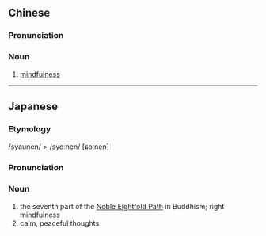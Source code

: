 ==Chinese==
{{zh-forms}}

===Pronunciation===
{{zh-pron
|m=zhèngniàn
|cat=n
}}

===Noun===
{{zh-noun}}

# [[mindfulness]]

----

==Japanese==
{{ja-kanjitab|しょう|ねん|yomi=o}}

===Etymology===
/syaunen/ > /syoːnen/ [ɕoːnen]

===Pronunciation===
{{ja-pron|しょうねん|yomi=go}}

===Noun===
{{ja-noun|しょうねん|hhira=しやうねん}}

# the seventh part of the [[w:Noble Eightfold Path|Noble Eightfold Path]] in Buddhism; right mindfulness
# calm, peaceful thoughts